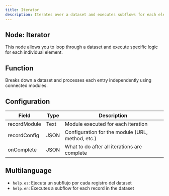 ```yaml
---
title: Iterator
description: Iterates over a dataset and executes subflows for each element.
---
```


## Node: Iterator

This node allows you to loop through a dataset and execute specific logic for each individual element.

## Function
Breaks down a dataset and processes each entry independently using connected modules.

## Configuration

| Field           | Type   | Description                                             |
|------------------|--------|---------------------------------------------------------|
| recordModule     | Text   | Module executed for each iteration                      |
| recordConfig     | JSON   | Configuration for the module (URL, method, etc.)        |
| onComplete       | JSON   | What to do after all iterations are complete            |

## Multilanguage
- `help.es`: Ejecuta un subflujo por cada registro del dataset  
- `help.en`: Executes a subflow for each record in the dataset
